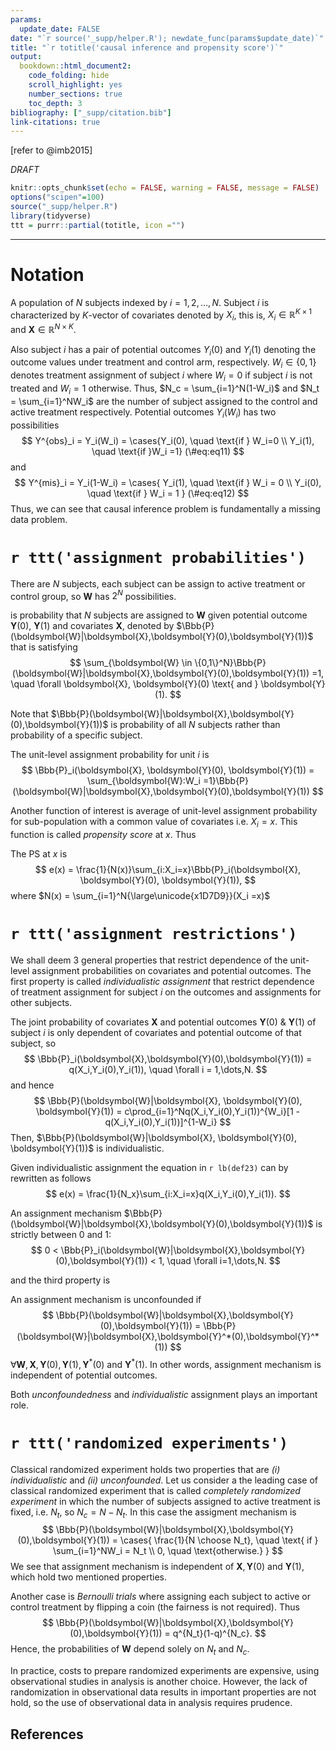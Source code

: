 ```yaml
---
params:
  update_date: FALSE
date: "`r source('_supp/helper.R'); newdate_func(params$update_date)`"
title: "`r totitle('causal inference and propensity score')`"
output: 
  bookdown::html_document2:
    code_folding: hide
    scroll_highlight: yes
    number_sections: true
    toc_depth: 3
bibliography: ["_supp/citation.bib"]
link-citations: true
---
```


\newcommand{\bf}[1]{\boldsymbol{#1}}
\newcommand{\hat}[1]{\widehat{#1}}
\newcommand{\mm}[1]{\mathbb{#1}}
\newcommand{\bar}[1]{\overline{#1}}
\newcommand{\tp}[1]{{#1}^{\top}}
\newcommand{\scr}[1]{\mathscr{#1}}


\def\E{\Bbb{E}}
\def\V{\Bbb{V}}
\def\P{\Bbb{P}}
\def\I{{\large\unicode{x1D7D9}}}
\def\indep{\perp\!\!\!\!\perp}
\newcommand{\overeq}[2]{\stackrel{#1}{#2}}
\def\epsilon{\varepsilon} 
\def\logit{\text{logit}} 


::: {.right .shad}
[refer to @imb2015]
:::

::: {.watermark}
*DRAFT*
:::

```r
knitr::opts_chunk$set(echo = FALSE, warning = FALSE, message = FALSE)
options("scipen"=100)
source("_supp/helper.R")
library(tidyverse)
ttt = purrr::partial(totitle, icon ="")
```

***

# Notation

A population of $N$ subjects indexed by $i = 1,2,\dots,N$. Subject $i$ is characterized by $K$-vector of covariates denoted by $X_i$, this is, $X_i \in \mathbb{R}^{K\times 1}$ and $\bf{X} \in \mathbb{R}^{N\times K}$. 

Also subject $i$ has a pair of potential outcomes $Y_i(0)$ and $Y_i(1)$ denoting the outcome values under treatment and control arm, respectively. $W_i \in \{0,1\}$ denotes treatment assignment of subject $i$ where $W_i = 0$ if subject $i$ is not treated and $W_i=1$ otherwise. Thus, $N_c = \sum_{i=1}^N(1-W_i)$ and $N_t = \sum_{i=1}^NW_i$ are the number of subject assigned to the control and active treatment respectively. Potential outcomes $Y_i(W_i)$ has two possibilities 
$$
Y^{obs}_i = Y_i(W_i) = \cases{Y_i(0), \quad \text{if } W_i=0 \\
Y_i(1), \quad \text{if }W_i =1}
(\#eq:eq11)
$$
and
$$
Y^{mis}_i = Y_i(1-W_i) = \cases{
Y_i(1), \quad \text{if } W_i = 0 \\
Y_i(0), \quad \text{if } W_i = 1
}
(\#eq:eq12)
$$
Thus, we can see that causal inference problem is fundamentally a missing data problem. 

# `r ttt('assignment probabilities')`

There are $N$ subjects, each subject can be assign to active treatment or control group, so $\bf{W}$ has $2^N$ possibilities.

::: {.definition #def21 name="Assignment Mechanism"}
is probability that $N$ subjects are assigned to $\bf{W}$ given potential outcome $\bf{Y}(0)$, $\bf{Y}(1)$ and covariates $\bf{X}$, denoted by $\P(\bf{W}|\bf{X},\bf{Y}(0),\bf{Y}(1))$ that is satisfying 
$$
\sum_{\bf{W} \in \{0,1\}^N}\P(\bf{W}|\bf{X},\bf{Y}(0),\bf{Y}(1)) =1, \quad \forall \bf{X}, \bf{Y}(0) \text{ and } \bf{Y}(1).
$$ 
:::

Note that $\P(\bf{W}|\bf{X},\bf{Y}(0),\bf{Y}(1))$ is probability of all $N$ subjects rather than probability of a specific subject.

::: {.definition #def22 name="Unit assignment probability"}
The unit-level assignment probability for unit $i$ is 
$$
\P_i(\bf{X}, \bf{Y}(0), \bf{Y}(1)) = \sum_{\bf{W}:W_i =1}\P(\bf{W}|\bf{X},\bf{Y}(0),\bf{Y}(1))
$$
:::

Another function of interest is average of unit-level assignment probability for sub-population with a common value of covariates i.e. $X_i = x$. This function is called *propensity score* at $x$. Thus

::: {.definition #def23 name="Propensity Score (PS)"}
The PS at $x$ is 
$$
e(x) = \frac{1}{N(x)}\sum_{i:X_i=x}\P_i(\bf{X}, \bf{Y}(0), \bf{Y}(1)),
$$
where $N(x) = \sum_{i=1}^N\I(X_i =x)$
:::

# `r ttt('assignment restrictions')`

We shall deem 3 general properties that restrict dependence of the unit-level assignment probabilities on covariates and potential outcomes. The first property is called *individualistic assignment* that restrict dependence of treatment assignment for subject $i$ on the outcomes and assignments for other subjects.

::: {.definition #def31 name="Individualistic Assignment"}
The joint probability of covariates $\bf{X}$ and potential outcomes $\bf{Y}(0)$ & $\bf{Y}(1)$ of subject $i$ is only dependent of covariates and potential outcome of that subject, so 
$$
\P_i(\bf{X},\bf{Y}(0),\bf{Y}(1)) = q(X_i,Y_i(0),Y_i(1)), \quad \forall i = 1,\dots,N.
$$
and hence
$$
\P(\bf{W}|\bf{X}, \bf{Y}(0), \bf{Y}(1)) = c\prod_{i=1}^Nq(X_i,Y_i(0),Y_i(1))^{W_i}[1 -q(X_i,Y_i(0),Y_i(1))]^{1-W_i}
$$
Then, $\P(\bf{W}|\bf{X}, \bf{Y}(0), \bf{Y}(1))$ is individualistic. 
:::

Given individualistic assignment the equation in `r lb(def23)` can by rewritten as follows
$$
e(x) = \frac{1}{N_x}\sum_{i:X_i=x}q(X_i,Y_i(0),Y_i(1)).
$$

::: {.definition #def32 name="Probability Assignment"}
An assignment mechanism $\P(\bf{W}|\bf{X},\bf{Y}(0),\bf{Y}(1))$ is strictly between 0 and 1:
$$
0 < \P_i(\bf{W}|\bf{X},\bf{Y}(0),\bf{Y}(1)) < 1, \quad \forall i=1,\dots,N.
$$
:::

and the third property is 

::: {.definition #def33 name="Unconfounded Assignment"}
An assignment mechanism is unconfounded if
$$
\P(\bf{W}|\bf{X},\bf{Y}(0),\bf{Y}(1)) = \P(\bf{W}|\bf{X},\bf{Y}^*(0),\bf{Y}^*(1))
$$
$\forall \bf{W}, \bf{X}, \bf{Y}(0), \bf{Y}(1), \bf{Y}^*(0) \text{ and } \bf{Y}^*(1)$. In other words, assignment mechanism is independent of potential outcomes. 
:::

Both *unconfoundedness* and *individualistic* assignment plays an important role.

# `r ttt('randomized experiments')`

Classical randomized experiment holds two properties that are *(i) individualistic* and *(ii) unconfounded*. Let us consider a the leading case of classical randomized experiment that is called *completely randomized experiment* in which the number of subjects assigned to active treatment is fixed, i.e. $N_t$, so $N_c = N - N_t$. In this case the assigment mechanism is 
$$
\P(\bf{W}|\bf{X},\bf{Y}(0),\bf{Y}(1)) = \cases{
\frac{1}{N \choose N_t}, \quad \text{ if } \sum_{i=1}^NW_i = N_t \\
0, \quad \text{otherwise.}
}
$$
We see that assignment mechanism is independent of $\bf{X}, \bf{Y}(0)$ and $\bf{Y}(1)$, which hold two mentioned properties.

Another case is *Bernoulli trials* where assigning each subject to active or control treatment by flipping a coin (the fairness is not required). Thus 
$$
\P(\bf{W}|\bf{X},\bf{Y}(0),\bf{Y}(1)) = q^{N_t}(1-q)^{N_c}.
$$
Hence, the probabilities of $\bf{W}$ depend solely on $N_t$ and $N_c$. 

In practice, costs to prepare randomized experiments are expensive, using observational studies in analysis is another choice. However, the lack of randomization in observational data results in important properties are not hold, so the use of observational data in analysis requires prudence.   










<!-- ----------------------------------------------------------------------------- -->

:::{.shad} 
# References {-}
:::






